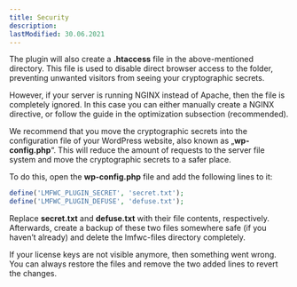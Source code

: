 ```yaml
---
title: Security
description:
lastModified: 30.06.2021
---
```


The plugin will also create a **.htaccess** file in the above-mentioned directory. This file is used to disable direct
browser access to the folder, preventing unwanted visitors from seeing your cryptographic secrets.

However, if your server is running NGINX instead of Apache, then the file is completely ignored. In this case you can
either manually create a NGINX directive, or follow the guide in the optimization subsection (recommended).

We recommend that you move the cryptographic secrets into the configuration file of your WordPress website, also known
as „**wp-config.php**“. This will reduce the amount of requests to the server file system and move the cryptographic
secrets to a safer place.

To do this, open the **wp-config.php** file and add the following lines to it:

```php
define('LMFWC_PLUGIN_SECRET', 'secret.txt');
define('LMFWC_PLUGIN_DEFUSE', 'defuse.txt');
```

Replace **secret.txt** and **defuse.txt** with their file contents, respectively. Afterwards, create a backup of these two
files somewhere safe (if you haven’t already) and delete the lmfwc-files directory completely.

If your license keys are not visible anymore, then something went wrong. You can always restore the files and remove
the two added lines to revert the changes.
